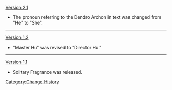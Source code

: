 [[Version 2.1]]
*The pronoun referring to the Dendro Archon in text was changed from "He" to "She".
----
[[Version 1.2]]
*"Master Hu" was revised to "Director Hu."
----
[[Version 1.1]]
*Solitary Fragrance was released.
<noinclude>[[Category:Change History]]</noinclude>